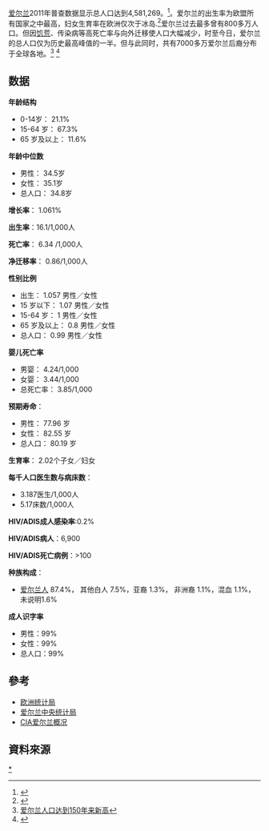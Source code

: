 [[爱尔兰|爱尔兰]]2011年普查数据显示总人口达到4,581,269。<ref>{{Cite web |url=http://www.cso.ie/census/2011_preliminaryreport.htm |title=爱尔兰中央统计局 |accessdate=2011-11-18 |archive-date=2011-11-14 |archive-url=https://web.archive.org/web/20111114042541/http://www.cso.ie//census/2011_preliminaryreport.htm |dead-url=no }}</ref>。爱尔兰的出生率为欧盟所有国家之中最高，妇女生育率在欧洲仅次于冰岛.<ref>{{Cite web |url=http://epp.eurostat.ec.europa.eu/portal/page/portal/population/data/database |title=欧洲统计局 |accessdate=2011-11-18 |archive-date=2012-09-22 |archive-url=https://web.archive.org/web/20120922124353/http://epp.eurostat.ec.europa.eu/portal/page/portal/population/data/database |dead-url=no }}</ref>爱尔兰过去最多曾有800多万人口。但因[[饥荒|饥荒]]、传染病等高死亡率与向外迁移使人口大幅减少，时至今日，爱尔兰的总人口仅为历史最高峰值的一半。但与此同时，共有7000多万爱尔兰后裔分布于全球各地。<ref>[http://ie.mofcom.gov.cn/aarticle/jmxw/201107/20110707628194.html  爱尔兰人口达到150年来新高]</ref> <ref>{{Cite web |url=http://www.21gwy.com/wz/2201/a/0866/470866.html |title=爱尔兰人口迁移 全世界有7000万后裔 |access-date=2011-11-18 |archive-date=2019-06-03 |archive-url=https://web.archive.org/web/20190603232350/http://www.21gwy.com/wz/2201/a/0866/470866.html |dead-url=no }}</ref>

== 数据 ==
{{Historical populations
|title       = 歷回愛爾蘭人口普查
|type        = 
|align       = right
|width       = 15em
|state       = 
|shading     = 
|pop_name    =
|percentages = 
|footnote    = 1821-1911: 全愛爾蘭；1926-2011: 愛爾蘭共和國
|source      = 愛爾蘭中央統計局
|1821 |6801827
|1831 |7767401
|1841 |8175124
|1851 |6552385
|1861 |5798967
|1871 |5412377
|1881 |5174836
|1891 |4704750
|[[1901年英國人口普查|1901]] |4458775
|1911 |4390219
|1926 |2971992
|1936 |2968420
|1951 |2960593
|1961 |2818341
|1971 |2978248
|1981 |3443405
|1991 |3525719
|2002 |3917203
|2011 |4588252
}}
'''年龄结构'''
* 0-14岁： 21.1%
* 15-64 岁： 67.3%
* 65 岁及以上： 11.6%

'''年龄中位数'''
*男性： 34.5岁
*女性： 35.1岁
*总人口： 34.8岁

'''增长率'''： 1.061%

'''出生率'''：16.1/1,000人

'''死亡率'''： 6.34 /1,000人

'''净迁移率'''： 0.86/1,000人

'''性别比例'''
*出生： 1.057 男性／女性
*15 岁以下： 1.07 男性／女性 
*15-64 岁： 1 男性／女性
*65 岁及以上： 0.8 男性／女性 
*总人口： 0.99 男性／女性

'''婴儿死亡率'''
*男婴： 4.24/1,000
*女婴： 3.44/1,000 
*总死亡率： 3.85/1,000 

'''预期寿命'''：
*男性： 77.96 岁
*女性： 82.55 岁
*总人口： 80.19 岁

'''生育率'''： 2.02个子女／妇女

'''每千人口医生数与病床数'''：
*3.187医生/1,000人
*5.17床数/1,000人

'''HIV/ADIS成人感染率''':0.2%

'''HIV/ADIS病人'''：6,900

'''HIV/ADIS死亡病例'''：>100

'''种族构成'''：
*[[爱尔兰人|爱尔兰人]] 87.4%， 其他白人 7.5%，亚裔 1.3%， 非洲裔 1.1%，混血 1.1%，未说明1.6%

'''成人识字率'''
*男性：99%
*女性：99%
*总人口：99%

== 參考 ==
* [http://epp.eurostat.ec.europa.eu/portal/page/portal/population/data/database 欧洲统计局] {{Wayback|url=http://epp.eurostat.ec.europa.eu/portal/page/portal/population/data/database |date=20120922124353 }}
* [http://www.cso.ie/census/2011_preliminaryreport.htm 爱尔兰中央统计局] {{Wayback|url=http://www.cso.ie/census/2011_preliminaryreport.htm |date=20111114042541 }}
* [https://www.cia.gov/library/publications/the-world-factbook/geos/ei.html CIA爱尔兰概况] {{Wayback|url=https://www.cia.gov/library/publications/the-world-factbook/geos/ei.html |date=20081210033737 }}

==資料來源==
{{Reflist|2}}

{{愛爾蘭專題}}
{{欧洲题目|人口}}

[[Category:爱尔兰共和国人口|*]]